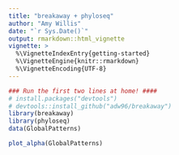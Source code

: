 ```yaml
---
title: "breakaway + phyloseq"
author: "Amy Willis"
date: "`r Sys.Date()`"
output: rmarkdown::html_vignette
vignette: >
  %\VignetteIndexEntry{getting-started}
  %\VignetteEngine{knitr::rmarkdown}
  %\VignetteEncoding{UTF-8}
---
```


```r
### Run the first two lines at home! ####
# install.packages("devtools")
# devtools::install_github("adw96/breakaway")
library(breakaway)
library(phyloseq)
data(GlobalPatterns)

plot_alpha(GlobalPatterns)
```